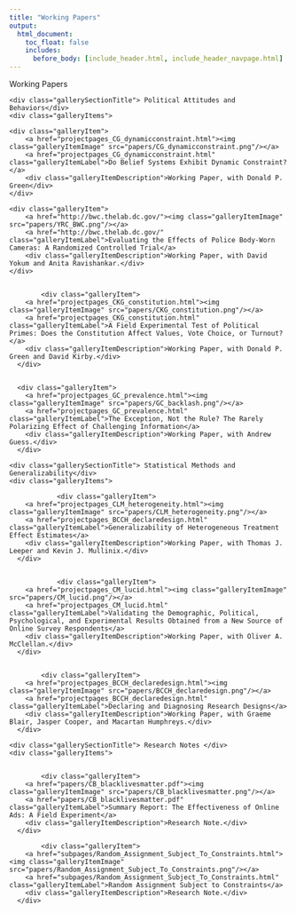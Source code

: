 ```yaml
---
title: "Working Papers"
output:
  html_document:
    toc_float: false
    includes:
      before_body: [include_header.html, include_header_navpage.html]
---
```


<!--html_preserve-->

<div class="band full">
  <div class="bandContent pageTitle">Working Papers</div>
  <div class="bandContent gallerySection">
    <div class="gallerySectionTitle"> Political Attitudes and Behaviors</div>
    <div class="galleryItems">
    
    <div class="galleryItem">
        <a href="projectpages_CG_dynamicconstraint.html"><img class="galleryItemImage" src="papers/CG_dynamicconstraint.png"/></a>
        <a href="projectpages_CG_dynamicconstraint.html" class="galleryItemLabel">Do Belief Systems Exhibit Dynamic Constraint?</a>
        <div class="galleryItemDescription">Working Paper, with Donald P. Green</div>
    </div>
      
    <div class="galleryItem">
        <a href="http://bwc.thelab.dc.gov/"><img class="galleryItemImage" src="papers/YRC_BWC.png"/></a>
        <a href="http://bwc.thelab.dc.gov/" class="galleryItemLabel">Evaluating the Effects of Police Body-Worn Cameras: A Randomized Controlled Trial</a>
        <div class="galleryItemDescription">Working Paper, with David Yokum and Anita Ravishankar.</div>
    </div>  
      

            <div class="galleryItem">
        <a href="projectpages_CKG_constitution.html"><img class="galleryItemImage" src="papers/CKG_constitution.png"/></a>
        <a href="projectpages_CKG_constitution.html" class="galleryItemLabel">A Field Experimental Test of Political Primes: Does the Constitution Affect Values, Vote Choice, or Turnout?</a>
        <div class="galleryItemDescription">Working Paper, with Donald P. Green and David Kirby.</div>
      </div>    

      
      <div class="galleryItem">
        <a href="projectpages_GC_prevalence.html"><img class="galleryItemImage" src="papers/GC_backlash.png"/></a>
        <a href="projectpages_GC_prevalence.html" class="galleryItemLabel">The Exception, Not the Rule? The Rarely Polarizing Effect of Challenging Information</a>
        <div class="galleryItemDescription">Working Paper, with Andrew Guess.</div>
      </div>      


      
  </div>
</div>



<div class="bandContent gallerySection">
    <div class="gallerySectionTitle"> Statistical Methods and Generalizability</div>
    <div class="galleryItems">
    
                <div class="galleryItem">
        <a href="projectpages_CLM_heterogeneity.html"><img class="galleryItemImage" src="papers/CLM_heterogeneity.png"/></a>
        <a href="projectpages_BCCH_declaredesign.html" class="galleryItemLabel">Generalizability of Heterogeneous Treatment Effect Estimates</a>
        <div class="galleryItemDescription">Working Paper, with Thomas J. Leeper and Kevin J. Mullinix.</div>
      </div>
    
    
                <div class="galleryItem">
        <a href="projectpages_CM_lucid.html"><img class="galleryItemImage" src="papers/CM_lucid.png"/></a>
        <a href="projectpages_CM_lucid.html" class="galleryItemLabel">Validating the Demographic, Political, Psychological, and Experimental Results Obtained from a New Source of Online Survey Respondents</a>
        <div class="galleryItemDescription">Working Paper, with Oliver A. McClellan.</div>
      </div>
    
    
            <div class="galleryItem">
        <a href="projectpages_BCCH_declaredesign.html"><img class="galleryItemImage" src="papers/BCCH_declaredesign.png"/></a>
        <a href="projectpages_BCCH_declaredesign.html" class="galleryItemLabel">Declaring and Diagnosing Research Designs</a>
        <div class="galleryItemDescription">Working Paper, with Graeme Blair, Jasper Cooper, and Macartan Humphreys.</div>
      </div>
    
  </div>
</div>

<div class="bandContent gallerySection">
    <div class="gallerySectionTitle"> Research Notes </div>
    <div class="galleryItems">
    

            <div class="galleryItem">
        <a href="papers/CB_blacklivesmatter.pdf"><img class="galleryItemImage" src="papers/CB_blacklivesmatter.png"/></a>
        <a href="papers/CB_blacklivesmatter.pdf" class="galleryItemLabel">Summary Report: The Effectiveness of Online Ads: A Field Experiment</a>
        <div class="galleryItemDescription">Research Note.</div>
      </div>

            <div class="galleryItem">
        <a href="subpages/Random_Assignment_Subject_To_Constraints.html"><img class="galleryItemImage" src="papers/Random_Assignment_Subject_To_Constraints.png"/></a>
        <a href="subpages/Random_Assignment_Subject_To_Constraints.html" class="galleryItemLabel">Random Assignment Subject to Constraints</a>
        <div class="galleryItemDescription">Research Note.</div>
      </div>
    
  </div>
</div>


<!--/html_preserve-->
